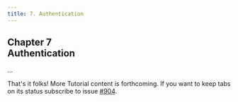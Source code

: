 ```yaml
---
title: 7. Authentication
---
```


## Chapter 7 <br/> Authentication

...

That's it folks! More Tutorial content is forthcoming. If you want to keep tabs on its status subscribe to issue [#904](https://github.com/graphql-nexus/nexus/issues/904).
